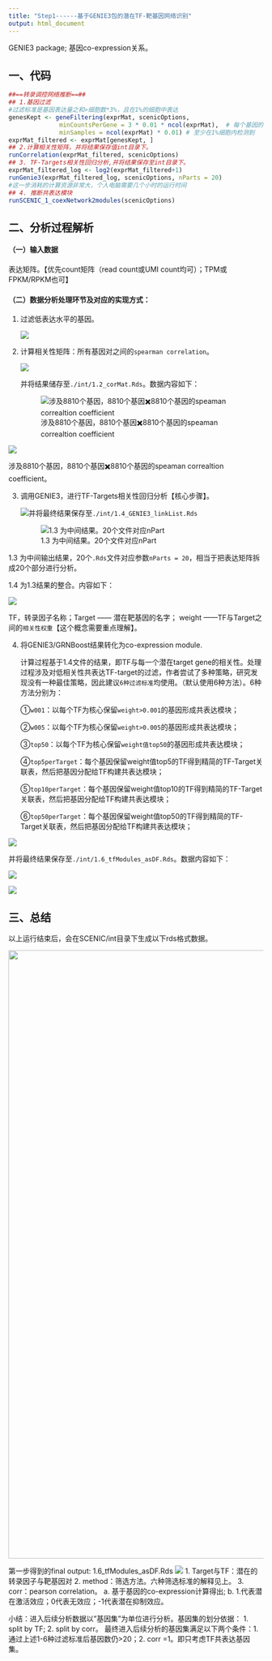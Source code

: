 ```yaml
---
title: "Step1------基于GENIE3包的潜在TF-靶基因网络识别"
output: html_document
---
```


GENIE3 package; 基因co-expression关系。 

## 一、代码

```r
##==转录调控网络推断==##
## 1.基因过滤
#过滤标准是基因表达量之和>细胞数*3%，且在1%的细胞中表达
genesKept <- geneFiltering(exprMat, scenicOptions, 
              minCountsPerGene = 3 * 0.01 * ncol(exprMat),  # 每个基因的最低count数
              minSamples = ncol(exprMat) * 0.01) # 至少在1%细胞内检测到
exprMat_filtered <- exprMat[genesKept, ]
## 2.计算相关性矩阵，并将结果保存值int目录下。
runCorrelation(exprMat_filtered, scenicOptions)
## 3. TF-Targets相关性回归分析,并将结果保存至int目录下。
exprMat_filtered_log <- log2(exprMat_filtered+1)
runGenie3(exprMat_filtered_log, scenicOptions, nParts = 20)
#这一步消耗的计算资源非常大，个人电脑需要几个小时的运行时间
## 4. 推断共表达模块
runSCENIC_1_coexNetwork2modules(scenicOptions)
```

## 二、分析过程解析

#### （一）输入数据

表达矩阵。【优先count矩阵（read count或UMI count均可）；TPM或FPKM/RPKM也可】

#### （二）数据分析处理环节及对应的实现方式：

1.  过滤低表达水平的基因。

    ![](images/paste-40724AAC.png)

2.  计算相关性矩阵：所有基因对之间的`spearman correlation`。

    ![](images/paste-0986DA21.png)

    并将结果储存至`./int/1.2_corMat.Rds`。数据内容如下：

    ![涉及8810个基因，8810个基因✖️8810个基因的speaman correaltion coefficient](images/paste-BD8E34BB.png)

![](images/paste-9B39223D.png)

涉及8810个基因，8810个基因✖️8810个基因的speaman correaltion coefficient。

3.  调用GENIE3，进行TF-Targets相关性回归分析【核心步骤】。

    ![](images/paste-D6FBE3CB.png)并将最终结果保存至`./int/1.4_GENIE3_linkList.Rds`

    ![1.3 为中间结果。20个文件对应nPart](images/paste-2E77088B.png)

1.3 为中间输出结果，20个`.Rds`文件对应参数`nParts = 20`，相当于把表达矩阵拆成20个部分进行分析。

1.4 为1.3结果的整合。内容如下：

![](images/paste-73EE7D7A.png)

TF，转录因子名称；Target ------ 潜在靶基因的名字； weight ------TF与Target之间的`相关性权重`【这个概念需要重点理解】。

4.  将GENIE3/GRNBoost结果转化为co-expression module.

    计算过程基于1.4文件的结果，即TF与每一个潜在target gene的相关性。处理过程涉及对低相关性共表达TF-target的过滤，作者尝试了多种策略，研究发现没有一种最佳策略，因此建议`6种过滤标准`均使用。（默认使用6种方法）。6种方法分别为：

    ①`w001`：以每个TF为核心保留`weight>0.001`的基因形成共表达模块；

    ②`w005`：以每个TF为核心保留`weight>0.005`的基因形成共表达模块；

    ③`top50`：以每个TF为核心保留`weight值top50`的基因形成共表达模块；

    ④`top5perTarget`：每个基因保留weight值top5的TF得到精简的TF-Target关联表，然后把基因分配给TF构建共表达模块；

    ⑤`top10perTarget`：每个基因保留weight值top10的TF得到精简的TF-Target关联表，然后把基因分配给TF构建共表达模块；

    ⑥`top50perTarget`：每个基因保留weight值top50的TF得到精简的TF-Target关联表，然后把基因分配给TF构建共表达模块；

![](images/paste-8712C7E7.png)

并将最终结果保存至`./int/1.6_tfModules_asDF.Rds`。数据内容如下：

![](images/paste-3821E2E5.png)

![](images/paste-562107C7.png)

## 三、总结

以上运行结束后，会在SCENIC/int目录下生成以下rds格式数据。

![](images/paste-F15C30A4.png){width="1200"}

第一步得到的final output: 1.6_tfModules_asDF.Rds ![](images/paste-ED0F8C09.png) 1. Target与TF：潜在的转录因子与靶基因对 2. method：筛选方法。六种筛选标准的解释见上。 3. corr：pearson correlation。 a. 基于基因的co-expression计算得出; b. 1.代表潜在激活效应；0代表无效应；-1代表潜在抑制效应。

小结：进入后续分析数据以"基因集"为单位进行分析。基因集的划分依据： 1. split by TF; 2. split by corr。 最终进入后续分析的基因集满足以下两个条件：1. 通过上述1-6种过滤标准后基因数仍\>20；2. corr =1。即只考虑TF共表达基因集。
